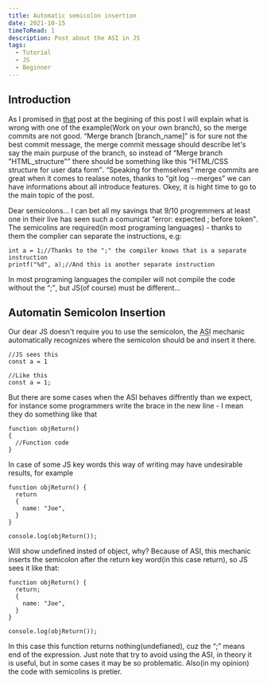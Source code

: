 ```yaml
---
title: Automatic semicolon insertion
date: 2021-10-15
timeToRead: 1
description: Post about the ASI in JS
tags:
  - Tutorial
  - JS
  - Beginner
---
```

<h2>Introduction</h2>

<p>As I promised in <a href="https://myblog96921.gatsbyjs.io/git-best-practices" target="_blank">that</a> post at the begining of this post I will explain what is wrong with one of the example(Work on your own branch), so the merge commits are not good. <q>Merge branch [branch_name]</q> is for sure not the best commit message, the merge commit message should describe let's say the main purpuse of the branch, so instead of <q>Merge branch "HTML_structure"</q> there should be something like this <q>HTML/CSS structure for user data form</q>. <q>Speaking for themselves</q> merge commits are great when it comes to realase notes, thanks to <q>git log --merges</q> we can have informations about all introduce features. Okey, it is hight time to go to the main topic of the post.</p>

<p>Dear semicolons... I can bet all my savings that 9/10 progremmers at least one in their live has seen such a comunicat <q>error: expected ; before token</q>. The semicolins are required(in most programing languages) - thanks to them the complier can separate the instructions, e.g:</p>

```c:title=example-1(in-c)
int a = 1;//Thanks to the ";" the compiler knows that is a separate instruction
printf("%d", a);//And this is another separate instruction
```
<p>In most programing languages the compiler will not compile the code without the <q>;</q>, but JS(of course) must be different...</p>

<h2>Automatin Semicolon Insertion</h2>

<p>Our dear JS doesn't require you to use the semicolon, the <abbr title="Automatin Semicolon Insertion">ASI</abbr> mechanic automatically recognizes where the semicolon should be and insert it there.</p>

```js:title=example-2
//JS sees this
const a = 1

//Like this
const a = 1;
```
<p>But there are some cases when the ASI behaves diffrently than we expect, for instance some programmers write the brace in the new line - I mean they do something like that</p>

```js:title=example-3
function objReturn()
{
  //Function code
}
```

<p>In case of some JS key words this way of writing may have undesirable results, for example</p>

```js:title=example-4
function objReturn() {
  return 
  {
    name: "Joe",
  }
}

console.log(objReturn());
```
<p>Will show undefined insted of object, why? Because of ASI, this mechanic inserts the semicolon after the return key word(in this case return), so JS sees it like that:</p>

```js:title=example-5
function objReturn() {
  return;
  {
    name: "Joe",
  }
}

console.log(objReturn());
```

<p>In this case this function returns nothing(undefianed), cuz the <q>;</q> means end of the expression. Just note that try to avoid using the ASI, in theory it is useful, but in some cases it may be so problematic. Also(in my opinion) the code with semicolins is pretier.</p>